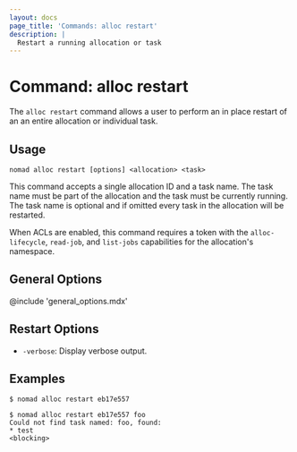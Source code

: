 ```yaml
---
layout: docs
page_title: 'Commands: alloc restart'
description: |
  Restart a running allocation or task
---
```


# Command: alloc restart

The `alloc restart` command allows a user to perform an in place restart of an
an entire allocation or individual task.

## Usage

```plaintext
nomad alloc restart [options] <allocation> <task>
```

This command accepts a single allocation ID and a task name. The task name must
be part of the allocation and the task must be currently running. The task name
is optional and if omitted every task in the allocation will be restarted.

When ACLs are enabled, this command requires a token with the
`alloc-lifecycle`, `read-job`, and `list-jobs` capabilities for the
allocation's namespace.

## General Options

@include 'general_options.mdx'

## Restart Options

- `-verbose`: Display verbose output.

## Examples

```shell-session
$ nomad alloc restart eb17e557

$ nomad alloc restart eb17e557 foo
Could not find task named: foo, found:
* test
<blocking>
```
